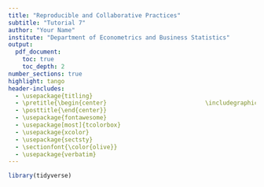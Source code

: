 ```yaml
---
title: "Reproducible and Collaborative Practices"
subtitle: "Tutorial 7"
author: "Your Name"
institute: "Department of Econometrics and Business Statistics"
output:
  pdf_document:
    toc: true
    toc_depth: 2
number_sections: true
highlight: tango
header-includes:
  - \usepackage{titling}
  - \pretitle{\begin{center}                            \includegraphics[width=5in,height=13in]{Images/figure1.jpg}\LARGE\\}
  - \posttitle{\end{center}}
  - \usepackage{fontawesome}
  - \usepackage[most]{tcolorbox}
  - \usepackage{xcolor}
  - \usepackage{sectsty}
  - \sectionfont{\color{olive}}
  - \usepackage{verbatim}
---
```

```r
library(tidyverse)
```

